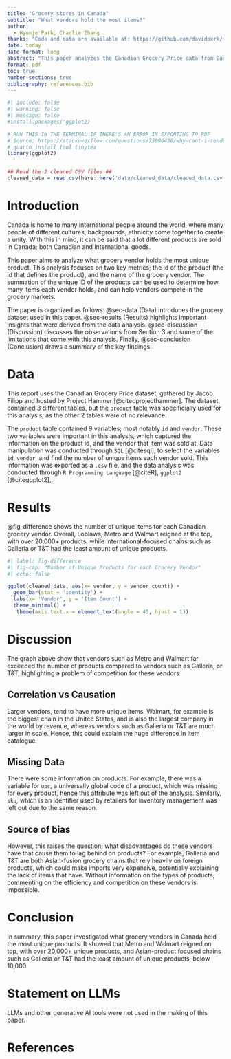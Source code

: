 ---
title: "Grocery stores in Canada"
subtitle: "What vendors hold the most items?"
author: 
  - Hyunje Park, Charlie Zhang
thanks: "Code and data are available at: https://github.com/davidpxrk/most-common-vendors"
date: today
date-format: long
abstract: "This paper analyzes the Canadian Grocery Price data from Canadian grocery vendors, which was gathered by Jacob Filipp and hosted publicly by Project Hammer. It uses information on items, and the name of vendors to determine how many vendors hold a unique grocery item. It was discovered that vendors such as Loblaws, Metro and Walmart held the most unique items at around 20,000 items, while international-focused vendors such as Galleria and T&T held the least amount of items below 10,000."
format: pdf
toc: true
number-sections: true
bibliography: references.bib
---

```{r}
#| include: false
#| warning: false
#| message: false
#install.packages('ggplot2)

# RUN THIS IN THE TERMINAL IF THERE'S AN ERROR IN EXPORTING TO PDF
# Source: https://stackoverflow.com/questions/75906430/why-cant-i-render-any-quarto-documents-into-pdfs
# quarto install tool tinytex
library(ggplot2)


## Read the 2 cleaned CSV files ##
cleaned_data = read.csv(here::here('data/cleaned_data/cleaned_data.csv'))
```

# Introduction

Canada is home to many international people around the world, where many people of different cultures, backgrounds, ethnicity come together to create a unity. With this in mind, it can be said that a lot different products are sold in Canada; both Canadian and international goods. 

This paper aims to analyze what grocery vendor holds the most unique product. This analysis focuses on two key metrics; the id of the product (the id that defines the product), and the name of the grocery vendor. The summation of the unique ID of the products can be used to determine how many items each vendor holds, and can help vendors compete in the grocery markets.

The paper is organized as follows: @sec-data (Data) introduces the grocery dataset used in this paper. @sec-results (Results) highlights important insights that were derived from the data analysis. @sec-discussion (Discussion) discusses the observations from Section 3 and some of the limitations that come with this analysis. Finally, @sec-conclusion (Conclusion) draws a summary of the key findings.

# Data {#sec-data}

This report uses the Canadian Grocery Price dataset, gathered by Jacob Filipp and hosted by Project Hammer [@citedprojecthammer]. The dataset, contained 3 different tables, but the `product` table was specificially used for this analysis, as the other 2 tables were of no relevance.

The `product` table contained 9 variables; most notably `id` and `vendor`. These two variables were important in this analysis, which captured the information on the product id, and the vendor that item was sold at. Data manipulation was conducted through `SQL` [@citesql], to select the variables `id`, `vendor`, and find the number of unique items each vendor sold. This information was exported as a `.csv` file, and the data analysis was conducted through `R Programming Language` [@citeR], `ggplot2` [@citeggplot2],.


# Results {#sec-results}

@fig-difference shows the number of unique items for each Canadian grocery vendor. Overall, Loblaws, Metro and Walmart reigned at the top, with over 20,000+ products, while international-focused chains such as Galleria or T&T had the least amount of unique products.

```{r}
#| label: fig-difference
#| fig-cap: "Number of Unique Products for each Grocery Vendor"
#| echo: false

ggplot(cleaned_data, aes(x= vendor, y = vendor_count)) +
  geom_bar(stat = 'identity') +
  labs(x= 'Vendor', y = 'Item Count') +
  theme_minimal() +
   theme(axis.text.x = element_text(angle = 45, hjust = 1))
```

\newpage

# Discussion {#sec-discussion}

The graph above show that vendors such as Metro and Walmart far exceeded the number of products compared to vendors such as Galleria, or T&T, highlighting a problem of competition for these vendors. 

## Correlation vs Causation

Larger vendors, tend to have more unique items. Walmart, for example is the biggest chain in the United States, and is also the largest company in the world by revenue, whereas vendors such as Galleria or T&T are much larger in scale. Hence, this could explain the huge difference in item catalogue.

## Missing Data

There were some information on products. For example, there was a variable for `upc`, a universally global code of a product, which was missing for every product, hence this attribute was left out of the analysis. Similarly, `sku`, which is an identifier used by retailers for inventory management was left out due to the same reason.

## Source of bias 

However, this raises the question; what disadvantages do these vendors have that cause them to lag behind on products? For example, Galleria and T&T are both Asian-fusion grocery chains that rely heavily on foreign products, which could make imports very expensive, potentially explaining the lack of items that have. Without information on the types of products, commenting on the efficiency and competition on these vendors is impossible.

# Conclusion {#sec-conclusion}

In summary, this paper investigated what grocery vendors in Canada held the most unique products. It showed that Metro and Walmart reigned on top, with over 20,000+ unique products, and Asian-product focused chains such as Galleria or T&T had the least amount of unique products, below 10,000. 


# Statement on LLMs  

LLMs and other generative AI tools were not used in the making of this paper.

\newpage

# References
